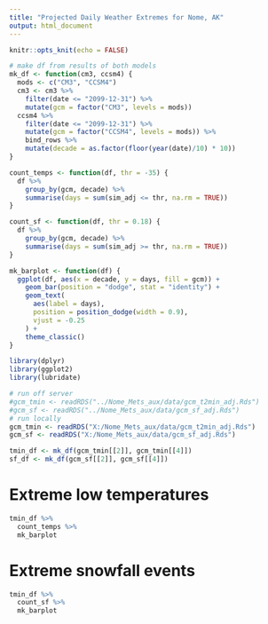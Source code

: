 ```yaml
---
title: "Projected Daily Weather Extremes for Nome, AK"
output: html_document
---
```


```r
knitr::opts_knit(echo = FALSE)

# make df from results of both models
mk_df <- function(cm3, ccsm4) {
  mods <- c("CM3", "CCSM4")
  cm3 <- cm3 %>%
    filter(date <= "2099-12-31") %>%
    mutate(gcm = factor("CM3", levels = mods))
  ccsm4 %>%
    filter(date <= "2099-12-31") %>%
    mutate(gcm = factor("CCSM4", levels = mods)) %>%
    bind_rows %>%
    mutate(decade = as.factor(floor(year(date)/10) * 10))
}

count_temps <- function(df, thr = -35) {
  df %>% 
    group_by(gcm, decade) %>%
    summarise(days = sum(sim_adj <= thr, na.rm = TRUE))
}

count_sf <- function(df, thr = 0.18) {
  df %>% 
    group_by(gcm, decade) %>%
    summarise(days = sum(sim_adj >= thr, na.rm = TRUE))
}

mk_barplot <- function(df) {
  ggplot(df, aes(x = decade, y = days, fill = gcm)) + 
    geom_bar(position = "dodge", stat = "identity") + 
    geom_text(
      aes(label = days), 
      position = position_dodge(width = 0.9), 
      vjust = -0.25
    ) + 
    theme_classic()
}

library(dplyr)
library(ggplot2)
library(lubridate)

# run off server
#gcm_tmin <- readRDS("../Nome_Mets_aux/data/gcm_t2min_adj.Rds")
#gcm_sf <- readRDS("../Nome_Mets_aux/data/gcm_sf_adj.Rds")
# run locally
gcm_tmin <- readRDS("X:/Nome_Mets_aux/data/gcm_t2min_adj.Rds")
gcm_sf <- readRDS("X:/Nome_Mets_aux/data/gcm_sf_adj.Rds")

tmin_df <- mk_df(gcm_tmin[[2]], gcm_tmin[[4]])
sf_df <- mk_df(gcm_sf[[2]], gcm_sf[[4]])

```

# Extreme low temperatures

```r
tmin_df %>%
  count_temps %>%
  mk_barplot

```

# Extreme snowfall events

```r
tmin_df %>%
  count_sf %>%
  mk_barplot

```

